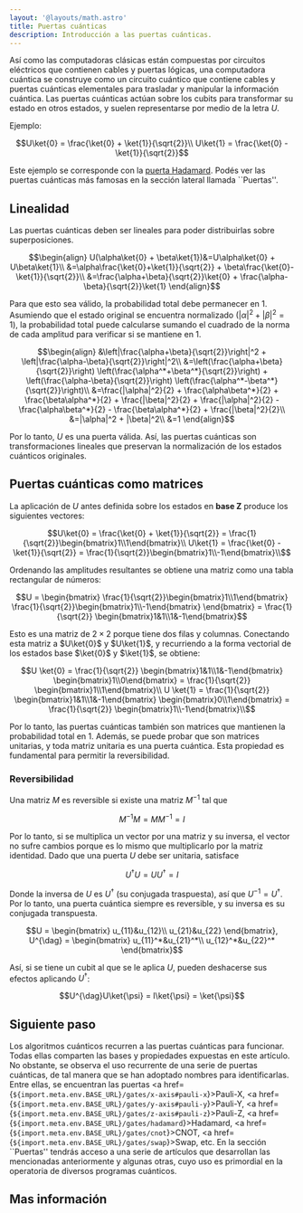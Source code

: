 ```yaml
---
layout: '@layouts/math.astro'
title: Puertas cuánticas
description: Introducción a las puertas cuánticas. 
---
```



Así como las computadoras clásicas están compuestas por circuitos eléctricos que contienen cables y puertas lógicas, una computadora cuántica se construye como un circuito cuántico que contiene cables y puertas cuánticas elementales para trasladar y manipular la información cuántica. Las puertas cuánticas actúan sobre los cubits para transformar su estado en otros estados, y suelen representarse por medio de la letra $U$.

Ejemplo: 

```math 
U\ket{0} = \frac{\ket{0} + \ket{1}}{\sqrt{2}}\\
U\ket{1} = \frac{\ket{0} - \ket{1}}{\sqrt{2}}
```

<Aside> 
Este ejemplo se corresponde con la <a href={`${import.meta.env.BASE_URL}/gates/hadamard`}>puerta Hadamard</a>. Podés ver las puertas cuánticas más famosas en la sección lateral llamada ``Puertas''.
</Aside>

## Linealidad 

Las puertas cuánticas deben ser lineales para poder distribuirlas sobre superposiciones. 

```math 
\begin{align}
U(\alpha\ket{0} + \beta\ket{1})&=U\alpha\ket{0} + U\beta\ket{1}\\
&=\alpha\frac{\ket{0}+\ket{1}}{\sqrt{2}} + \beta\frac{\ket{0}-\ket{1}}{\sqrt{2}}\\
&=\frac{\alpha+\beta}{\sqrt{2}}\ket{0} + \frac{\alpha-\beta}{\sqrt{2}}\ket{1} 
\end{align}
```

Para que esto sea válido, la probabilidad total debe permanecer en $1$. Asumiendo que el estado original se encuentra normalizado ($|\alpha|^2 + |\beta|^2 = 1$), la probabilidad total puede calcularse sumando el cuadrado de la norma de cada amplitud para verificar si se mantiene en $1$.

```math 
\begin{align}
&\left|\frac{\alpha+\beta}{\sqrt{2}}\right|^2 + \left|\frac{\alpha-\beta}{\sqrt{2}}\right|^2\\
&=\left(\frac{\alpha+\beta}{\sqrt{2}}\right) \left(\frac{\alpha^*+\beta^*}{\sqrt{2}}\right) + \left(\frac{\alpha-\beta}{\sqrt{2}}\right) \left(\frac{\alpha^*-\beta^*}{\sqrt{2}}\right)\\
&=\frac{|\alpha|^2}{2} + \frac{\alpha\beta^*}{2} + \frac{\beta\alpha^*}{2} + \frac{|\beta|^2}{2} + \frac{|\alpha|^2}{2} - \frac{\alpha\beta^*}{2} - \frac{\beta\alpha^*}{2} + \frac{|\beta|^2}{2}\\
&=|\alpha|^2 + |\beta|^2\\
&=1
\end{align}
```

Por lo tanto, $U$ es una puerta válida. Así, las puertas cuánticas son transformaciones lineales que preservan la normalización de los estados cuánticos originales.

## Puertas cuánticas como matrices

La aplicación de $U$ antes definida sobre los estados en **base Z** produce los siguientes vectores:

```math 
U\ket{0} = \frac{\ket{0} + \ket{1}}{\sqrt{2}} = \frac{1}{\sqrt{2}}\begin{bmatrix}1\\1\end{bmatrix}\\
U\ket{1} = \frac{\ket{0} - \ket{1}}{\sqrt{2}} = \frac{1}{\sqrt{2}}\begin{bmatrix}1\\-1\end{bmatrix}\\
```

Ordenando las amplitudes resultantes se obtiene una matriz como una tabla rectangular de números:

```math 
U = \begin{bmatrix} 
\frac{1}{\sqrt{2}}\begin{bmatrix}1\\1\end{bmatrix}
\frac{1}{\sqrt{2}}\begin{bmatrix}1\\-1\end{bmatrix}
 \end{bmatrix} = \frac{1}{\sqrt{2}} \begin{bmatrix}1&1\\1&-1\end{bmatrix}
```

Esto es una matriz de $2 \times 2$ porque tiene dos filas y columnas. Conectando esta matriz a $U\ket{0}$ y $U\ket{1}$, y recurriendo a la forma vectorial de los estados base $\ket{0}$ y $\ket{1}$, se obtiene: 

```math 
U \ket{0} = \frac{1}{\sqrt{2}} \begin{bmatrix}1&1\\1&-1\end{bmatrix} \begin{bmatrix}1\\0\end{bmatrix} = \frac{1}{\sqrt{2}} \begin{bmatrix}1\\1\end{bmatrix}\\
U \ket{1} = \frac{1}{\sqrt{2}} \begin{bmatrix}1&1\\1&-1\end{bmatrix} \begin{bmatrix}0\\1\end{bmatrix} = \frac{1}{\sqrt{2}} \begin{bmatrix}1\\-1\end{bmatrix}\\
```

Por lo tanto, las puertas cuánticas también son matrices que mantienen la probabilidad total en $1$. Además, se puede probar que son matrices unitarias, y toda matriz unitaria es una puerta cuántica. Esta propiedad es fundamental para permitir la reversibilidad.

### Reversibilidad 

Una matriz $M$ es reversible si existe una matriz $M^{-1}$ tal que 

```math 
M^{-1}M = MM^{-1} = I
```

Por lo tanto, si se multiplica un vector por una matriz y su inversa, el vector no sufre cambios porque es lo mismo que multiplicarlo por la matriz identidad. Dado que una puerta $U$ debe ser unitaria, satisface 

```math 
U^{\dag}U = UU^{\dag} = I
```

Donde la inversa de $U$ es $U^{\dag}$ (su conjugada traspuesta), así que $U^{-1} = U^{\dag}$. Por lo tanto, una puerta cuántica siempre es reversible, y su inversa es su conjugada transpuesta.

```math 
U = 
\begin{bmatrix}
u_{11}&u_{12}\\
u_{21}&u_{22}
\end{bmatrix},
U^{\dag} = 
\begin{bmatrix}
u_{11}^*&u_{21}^*\\
u_{12}^*&u_{22}^*
\end{bmatrix}
```

Así, si se tiene un cubit al que se le aplica $U$, pueden deshacerse sus efectos aplicando $U^{\dag}$:

```math 
U^{\dag}U\ket{\psi} = I\ket{\psi} = \ket{\psi}
```

## Siguiente paso 

Los algoritmos cuánticos recurren a las puertas cuánticas para funcionar. Todas ellas comparten las bases y propiedades expuestas en este artículo. No obstante, se observa el uso recurrente de una serie de puertas cuánticas, de tal manera que se han adoptado nombres para identificarlas. Entre ellas, se encuentran las puertas <a href={`${import.meta.env.BASE_URL}/gates/x-axis#pauli-x`}>Pauli-X</a>, <a href={`${import.meta.env.BASE_URL}/gates/y-axis#pauli-y`}>Pauli-Y</a>, <a href={`${import.meta.env.BASE_URL}/gates/z-axis#pauli-z`}>Pauli-Z</a>, <a href={`${import.meta.env.BASE_URL}/gates/hadamard`}>Hadamard</a>, <a href={`${import.meta.env.BASE_URL}/gates/cnot`}>CNOT</a>, <a href={`${import.meta.env.BASE_URL}/gates/swap`}>Swap</a>, etc. En la sección ``Puertas'' tendrás acceso a una serie de artículos que desarrollan las mencionadas anteriormente y algunas otras, cuyo uso es primordial en la operatoria de diversos programas cuánticos.

## Mas información

<Recommendations />
<BibItem id="wong" rate="r" prefix="Capítulos 2 y 3, " />
<BibItem id="nielsen" rate="a" prefix="Capítulos 1 y 4, " />
<BibItem id="oreilly" rate="o" prefix="Capítulos 2 y 3, " />
